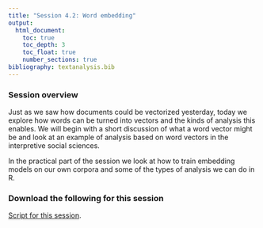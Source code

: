 ```yaml
---
title: "Session 4.2: Word embedding"
output: 
  html_document:
    toc: true
    toc_depth: 3
    toc_float: true
    number_sections: true
bibliography: textanalysis.bib
---
```


### Session overview

Just as we saw how documents could be vectorized yesterday, today we explore how words can be turned into vectors and the kinds of analysis this enables. We will begin with a short discussion of what a word vector might be and look at an example of analysis based on word vectors in the interpretive social sciences.

In the practical part of the session we look at how to train embedding models on our own corpora and some of the types of analysis we can do in R.

### Download the following for this session

[Script for this session](scripts/Day4-word-embedding.R).